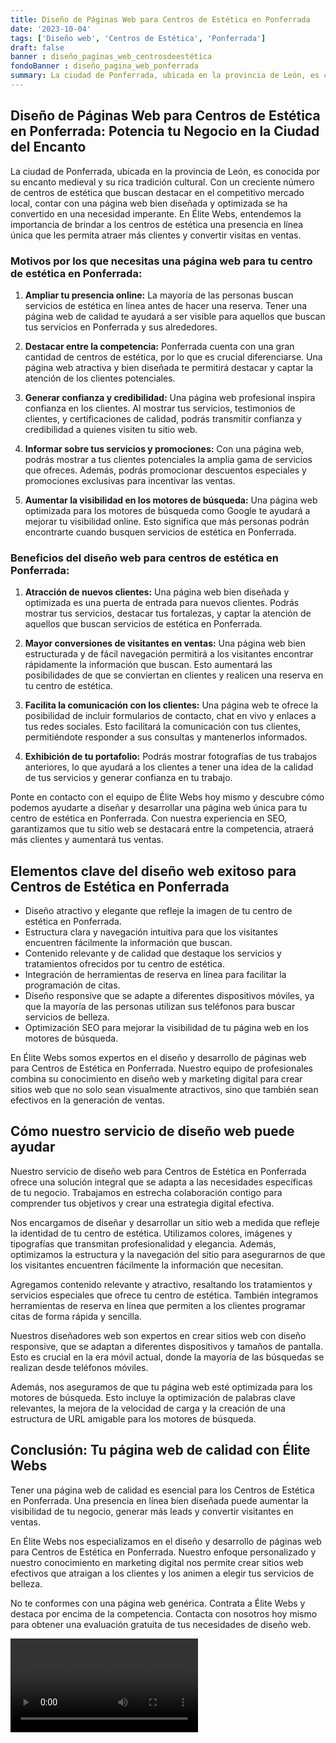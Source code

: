 ```yaml
---
title: Diseño de Páginas Web para Centros de Estética en Ponferrada
date: '2023-10-04'
tags: ['Diseño web', 'Centros de Estética', 'Ponferrada']
draft: false
banner : diseño_paginas_web_centrosdeestética
fondoBanner : diseño_pagina_web_ponferrada
summary: La ciudad de Ponferrada, ubicada en la provincia de León, es conocida por su encanto medieval y su rica tradición cultural. Con un creciente número de centros de estética que buscan destacar en el competitivo mercado local, contar con una página web bien diseñada y optimizada se ha convertido en una necesidad imperante. En Élite Webs, entendemos la importancia de brindar a los centros de estética una presencia en línea única que les permita atraer más clientes y convertir visitas en ventas.
---
```


## Diseño de Páginas Web para Centros de Estética en Ponferrada: Potencia tu Negocio en la Ciudad del Encanto

La ciudad de Ponferrada, ubicada en la provincia de León, es conocida por su encanto medieval y su rica tradición cultural. Con un creciente número de centros de estética que buscan destacar en el competitivo mercado local, contar con una página web bien diseñada y optimizada se ha convertido en una necesidad imperante. En Élite Webs, entendemos la importancia de brindar a los centros de estética una presencia en línea única que les permita atraer más clientes y convertir visitas en ventas.

### Motivos por los que necesitas una página web para tu centro de estética en Ponferrada:

1. **Ampliar tu presencia online:** La mayoría de las personas buscan servicios de estética en línea antes de hacer una reserva. Tener una página web de calidad te ayudará a ser visible para aquellos que buscan tus servicios en Ponferrada y sus alrededores.

2. **Destacar entre la competencia:** Ponferrada cuenta con una gran cantidad de centros de estética, por lo que es crucial diferenciarse. Una página web atractiva y bien diseñada te permitirá destacar y captar la atención de los clientes potenciales.

3. **Generar confianza y credibilidad:** Una página web profesional inspira confianza en los clientes. Al mostrar tus servicios, testimonios de clientes, y certificaciones de calidad, podrás transmitir confianza y credibilidad a quienes visiten tu sitio web.

4. **Informar sobre tus servicios y promociones:** Con una página web, podrás mostrar a tus clientes potenciales la amplia gama de servicios que ofreces. Además, podrás promocionar descuentos especiales y promociones exclusivas para incentivar las ventas.

5. **Aumentar la visibilidad en los motores de búsqueda:** Una página web optimizada para los motores de búsqueda como Google te ayudará a mejorar tu visibilidad online. Esto significa que más personas podrán encontrarte cuando busquen servicios de estética en Ponferrada.

### Beneficios del diseño web para centros de estética en Ponferrada:

1. **Atracción de nuevos clientes:** Una página web bien diseñada y optimizada es una puerta de entrada para nuevos clientes. Podrás mostrar tus servicios, destacar tus fortalezas, y captar la atención de aquellos que buscan servicios de estética en Ponferrada.

2. **Mayor conversiones de visitantes en ventas:** Una página web bien estructurada y de fácil navegación permitirá a los visitantes encontrar rápidamente la información que buscan. Esto aumentará las posibilidades de que se conviertan en clientes y realicen una reserva en tu centro de estética.

3. **Facilita la comunicación con los clientes:** Una página web te ofrece la posibilidad de incluir formularios de contacto, chat en vivo y enlaces a tus redes sociales. Esto facilitará la comunicación con tus clientes, permitiéndote responder a sus consultas y mantenerlos informados.

4. **Exhibición de tu portafolio:** Podrás mostrar fotografías de tus trabajos anteriores, lo que ayudará a los clientes a tener una idea de la calidad de tus servicios y generar confianza en tu trabajo.

Ponte en contacto con el equipo de Élite Webs hoy mismo y descubre cómo podemos ayudarte a diseñar y desarrollar una página web única para tu centro de estética en Ponferrada. Con nuestra experiencia en SEO, garantizamos que tu sitio web se destacará entre la competencia, atraerá más clientes y aumentará tus ventas.

<GifSeo />

<Cta />

## Elementos clave del diseño web exitoso para Centros de Estética en Ponferrada

- Diseño atractivo y elegante que refleje la imagen de tu centro de estética en Ponferrada.
- Estructura clara y navegación intuitiva para que los visitantes encuentren fácilmente la información que buscan.
- Contenido relevante y de calidad que destaque los servicios y tratamientos ofrecidos por tu centro de estética.
- Integración de herramientas de reserva en línea para facilitar la programación de citas.
- Diseño responsive que se adapte a diferentes dispositivos móviles, ya que la mayoría de las personas utilizan sus teléfonos para buscar servicios de belleza.
- Optimización SEO para mejorar la visibilidad de tu página web en los motores de búsqueda.

En Élite Webs somos expertos en el diseño y desarrollo de páginas web para Centros de Estética en Ponferrada. Nuestro equipo de profesionales combina su conocimiento en diseño web y marketing digital para crear sitios web que no solo sean visualmente atractivos, sino que también sean efectivos en la generación de ventas.

## Cómo nuestro servicio de diseño web puede ayudar

Nuestro servicio de diseño web para Centros de Estética en Ponferrada ofrece una solución integral que se adapta a las necesidades específicas de tu negocio. Trabajamos en estrecha colaboración contigo para comprender tus objetivos y crear una estrategia digital efectiva.

Nos encargamos de diseñar y desarrollar un sitio web a medida que refleje la identidad de tu centro de estética. Utilizamos colores, imágenes y tipografías que transmitan profesionalidad y elegancia. Además, optimizamos la estructura y la navegación del sitio para asegurarnos de que los visitantes encuentren fácilmente la información que necesitan.

Agregamos contenido relevante y atractivo, resaltando los tratamientos y servicios especiales que ofrece tu centro de estética. También integramos herramientas de reserva en línea que permiten a los clientes programar citas de forma rápida y sencilla.

Nuestros diseñadores web son expertos en crear sitios web con diseño responsive, que se adaptan a diferentes dispositivos y tamaños de pantalla. Esto es crucial en la era móvil actual, donde la mayoría de las búsquedas se realizan desde teléfonos móviles.

Además, nos aseguramos de que tu página web esté optimizada para los motores de búsqueda. Esto incluye la optimización de palabras clave relevantes, la mejora de la velocidad de carga y la creación de una estructura de URL amigable para los motores de búsqueda.

## Conclusión: Tu página web de calidad con Élite Webs

Tener una página web de calidad es esencial para los Centros de Estética en Ponferrada. Una presencia en línea bien diseñada puede aumentar la visibilidad de tu negocio, generar más leads y convertir visitantes en ventas.

En Élite Webs nos especializamos en el diseño y desarrollo de páginas web para Centros de Estética en Ponferrada. Nuestro enfoque personalizado y nuestro conocimiento en marketing digital nos permite crear sitios web efectivos que atraigan a los clientes y los animen a elegir tus servicios de belleza.

No te conformes con una página web genérica. Contrata a Élite Webs y destaca por encima de la competencia. Contacta con nosotros hoy mismo para obtener una evaluación gratuita de tus necesidades de diseño web.

<Video />

<CtaBot job='Centros de Estética' city='Ponferrada'/>

<Gmaps query='Ponferrada+españa+maps' />